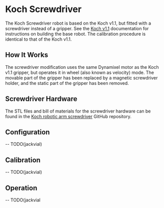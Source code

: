 # Koch Screwdriver

The Koch Screwdriver robot is based on the Koch v1.1, but fitted with a screwdriver instead of a gripper.
See the [Koch v1.1](https://github.com/lerobot/lerobot/blob/main/common/robots/koch_v1.1/koch_v1.1.mdx) documentation for instructions on building the base robot.
The calibration procedure is identical to that of the Koch v1.1.

## How It Works
The screwdriver modification uses the same Dynamixel motor as the Koch v1.1 gripper, but operates it in wheel (also known as velocity) mode.
The movable part of the gripper has been replaced by a magnetic screwdriver holder, and the static part of the gripper has been removed.

## Screwdriver Hardware

The STL files and bill of materials for the screwdriver hardware can be found in the [Koch robotic arm screwdriver](https://github.com/jackvial/koch_robotic_arm_screwdriver) GitHub repository.

## Configuration

-- TODO(jackvial)

## Calibration

-- TODO(jackvial)

## Operation

-- TODO(jackvial
